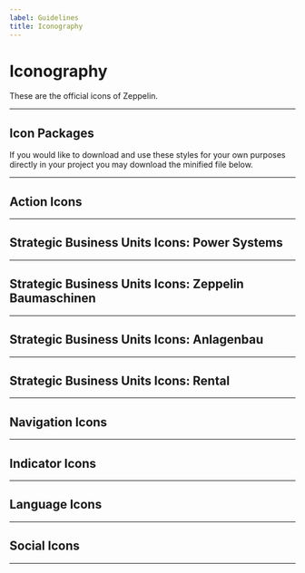 ```yaml
---
label: Guidelines
title: Iconography
---
```



# Iconography

These are the official icons of Zeppelin.

---

## Icon Packages

If you would like to download and use these styles for your own purposes directly in your project you may download the minified file below.

<DownloadContainer>
  <DownloadFile
    title="Zeppelin iconography library"
    href="https://cdn-zel.zepdev.net/zel/css/zeppelin-element-library.css"
    download="zeppelin-iconography-library"
    ariaLabel="download"
  />
  <DownloadFile
    title="iconography kit"
    sketch
    href="https://cdn-zel.zepdev.net/zel/css/zeppelin-element-library.css"
    download="zeppelin-iconography-kit"
    ariaLabel="download"
  />
</DownloadContainer>

---

## Action Icons

<Iconography section="action" />

---

## Strategic Business Units Icons: Power Systems

<Iconography section="ps" />

---

## Strategic Business Units Icons: Zeppelin Baumaschinen

<Iconography section="zbm" />

---

## Strategic Business Units Icons: Anlagenbau

<Iconography section="ab" />

---

## Strategic Business Units Icons: Rental

<Iconography section="rental" />

---

## Navigation Icons

<Iconography section="navigation" />

---

## Indicator Icons

<Iconography section="indicator" />

---

## Language Icons

<Iconography section="language" />

---

## Social Icons

<Iconography section="social" />

---

